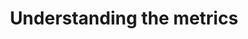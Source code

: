 ---
title: 'Understanding the metrics'
description: 'Display inline code and code blocks'
icon: 'monitoring'
---